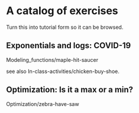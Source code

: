 # A catalog of exercises

Turn this into tutorial form so it can be browsed.

## Exponentials and logs: COVID-19

Modeling_functions/maple-hit-saucer

see also In-class-activities/chicken-buy-shoe.


## Optimization: Is it a max or a min?

Optimization/zebra-have-saw

